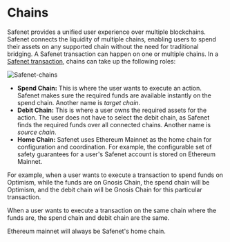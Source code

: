 # Chains

Safenet provides a unified user experience over multiple blockchains.
Safenet connects the liquidity of multiple chains, enabling users to spend their assets on any supported chain without the need for traditional bridging.
A Safenet transaction can happen on one or multiple chains.
In a [Safenet transaction](./safenet-transaction.mdx), chains can take up the following roles:

![Safenet-chains](../../assets/safenet-chains.png)

- **Spend Chain:** This is where the user wants to execute an action.
Safenet makes sure the required funds are available instantly on the spend chain.
Another name is *target chain*.
- **Debit Chain:** This is where a user owns the required assets for the action.
The user does not have to select the debit chain, as Safenet finds the required funds over all connected chains.
Another name is *source chain*.
- **Home Chain:** Safenet uses Ethereum Mainnet as the home chain for configuration and coordination.
For example, the configurable set of safety guarantees for a user's Safenet account is stored on Ethereum Mainnet.

For example, when a user wants to execute a transaction to spend funds on Optimism, while the funds are on Gnosis Chain, the spend chain will be Optimism, and the debit chain will be Gnosis Chain for this particular transaction.

When a user wants to execute a transaction on the same chain where the funds are, the spend chain and debit chain are the same.

Ethereum mainnet will always be Safenet's home chain.